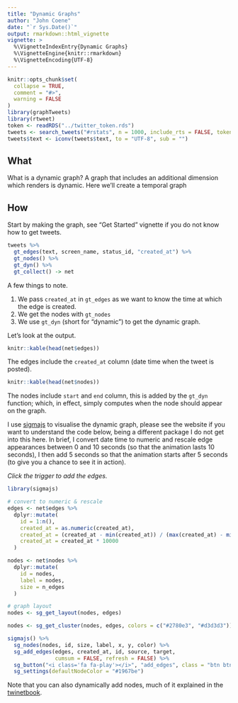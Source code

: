 ```yaml
---
title: "Dynamic Graphs"
author: "John Coene"
date: "`r Sys.Date()`"
output: rmarkdown::html_vignette
vignette: >
  %\VignetteIndexEntry{Dynamic Graphs}
  %\VignetteEngine{knitr::rmarkdown}
  %\VignetteEncoding{UTF-8}
---
```


```r
knitr::opts_chunk$set(
  collapse = TRUE,
  comment = "#>",
  warning = FALSE
)
library(graphTweets)
library(rtweet)
token <- readRDS("../twitter_token.rds")
tweets <- search_tweets("#rstats", n = 1000, include_rts = FALSE, token = token, lang = "en")
tweets$text <- iconv(tweets$text, to = "UTF-8", sub = "")
```

## What

What is a dynamic graph? A graph that includes an additional dimension which renders is dynamic. Here we'll create a temporal graph

## How

Start by making the graph, see "Get Started" vignette if you do not know how to get tweets.

```r
tweets %>% 
  gt_edges(text, screen_name, status_id, "created_at") %>% 
  gt_nodes() %>% 
  gt_dyn() %>% 
  gt_collect() -> net
```

A few things to note.

1. We pass `created_at` in `gt_edges` as we want to know the time at which the edge is created.
2. We get the nodes with `gt_nodes`
3. We use `gt_dyn` (short for "dynamic") to get the dynamic graph.

Let's look at the output.

```r
knitr::kable(head(net$edges))
```

The edges include the `created_at` column (date time when the tweet is posted).

```r
knitr::kable(head(net$nodes))
```

The nodes include `start` and `end` column, this is added by the `gt_dyn` function; which, in effect, simply computes when the node should appear on the graph.

I use [sigmajs](http://sigmajs.john-coene.com/) to visualise the dynamic graph, please see the website if you want to understand the code below, being a different package I do not get into this here. In brief, I convert date time to numeric and rescale edge appearances between 0 and 10 seconds (so that the animation lasts 10 seconds), I then add 5 seconds so that the animation starts after 5 seconds (to give you a chance to see it in action).

*Click the trigger to add the edges.*

```r
library(sigmajs)

# convert to numeric & rescale
edges <- net$edges %>% 
  dplyr::mutate( 
    id = 1:n(),
    created_at = as.numeric(created_at),
    created_at = (created_at - min(created_at)) / (max(created_at) - min(created_at)),
    created_at = created_at * 10000
  )

nodes <- net$nodes %>% 
  dplyr::mutate(
    id = nodes,
    label = nodes,
    size = n_edges
  )

# graph layout 
nodes <- sg_get_layout(nodes, edges)

nodes <- sg_get_cluster(nodes, edges, colors = c("#2780e3", "#d3d3d3")) # cluster

sigmajs() %>% 
  sg_nodes(nodes, id, size, label, x, y, color) %>% 
  sg_add_edges(edges, created_at, id, source, target, 
               cumsum = FALSE, refresh = FALSE) %>% 
  sg_button("<i class='fa fa-play'></i>", "add_edges", class = "btn btn-primary") %>% 
  sg_settings(defaultNodeColor = "#1967be")
```

Note that you can also dynamically add nodes, much of it explained in the [twinetbook](https://twinetbook.john-coene.com/).
